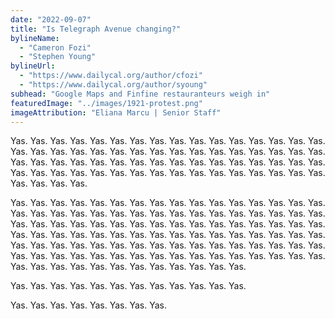 ```yaml
---
date: "2022-09-07"
title: "Is Telegraph Avenue changing?"
bylineName:
  - "Cameron Fozi"
  - "Stephen Young"
bylineUrl:
  - "https://www.dailycal.org/author/cfozi"
  - "https://www.dailycal.org/author/syoung"
subhead: "Google Maps and Finfine restauranteurs weigh in"
featuredImage: "../images/1921-protest.png"
imageAttribution: "Eliana Marcu | Senior Staff"
---
```


Yas. Yas. Yas. Yas. Yas. Yas. Yas. Yas. Yas. Yas. Yas. Yas. Yas. Yas. Yas. Yas. Yas. Yas. Yas. Yas. Yas. Yas. Yas. Yas. Yas. Yas. Yas. Yas. Yas. Yas. Yas. Yas. Yas. Yas. Yas. Yas. Yas. Yas. Yas. Yas. Yas. Yas. Yas. Yas. Yas. Yas. Yas. Yas. Yas. Yas. Yas. Yas. Yas. Yas. Yas. Yas. Yas. Yas. Yas. Yas. Yas. Yas. Yas. Yas. Yas. Yas. Yas. Yas.

Yas. Yas. Yas. Yas. Yas. Yas. Yas. Yas. Yas. Yas. Yas. Yas. Yas. Yas. Yas. Yas. Yas. Yas. Yas. Yas. Yas. Yas. Yas. Yas. Yas. Yas. Yas. Yas. Yas. Yas. Yas. Yas. Yas. Yas. Yas. Yas. Yas. Yas. Yas. Yas. Yas. Yas. Yas. Yas. Yas. Yas. Yas. Yas. Yas. Yas. Yas. Yas. Yas. Yas. Yas. Yas. Yas. Yas. Yas. Yas. Yas. Yas. Yas. Yas. Yas. Yas. Yas. Yas. Yas. Yas. Yas. Yas. Yas. Yas. Yas. Yas. Yas. Yas. Yas. Yas. Yas. Yas. Yas. Yas. Yas. Yas. Yas. Yas. Yas. Yas. Yas. Yas. Yas. Yas. Yas. Yas. Yas. Yas. Yas. Yas. Yas. Yas. Yas. Yas. Yas. Yas. Yas. Yas.

<TurnoverMap />

Yas. Yas. Yas. Yas. Yas. Yas. Yas. Yas. Yas. Yas. Yas. Yas.

Yas. Yas. Yas. Yas. Yas. Yas. Yas. Yas.
